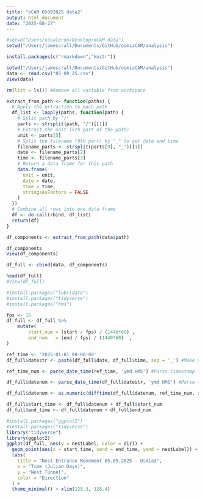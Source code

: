 ```yaml
---
title: "oCAM 05092025 data2"
output: html_document
date: "2025-08-27"
---
```


```r
#setwd("Users/vasalerno/Desktop/oCAM data")
setwd("/Users/jamescrall/Documents/GitHub/osmiaCAM/analysis")
```

```r
install.packages(c("rmarkdown","knitr"))
```


```r
setwd("/Users/jamescrall/Documents/GitHub/osmiaCAM/analysis")
data <- read.csv("05_09_25.csv")
View(data)

rm(list = ls()) #Remove all variable from workspace
```


```r
extract_from_path <- function(paths) {
  # Apply the extraction to each path
  df_list <- lapply(paths, function(path) {
    # Split path by "/"
    parts <- strsplit(path, "/")[[1]]
    # Extract the unit (5th part of the path)
    unit <- parts[5]
    # Split the filename (9th part) by "_" to get date and time
    filename_parts <- strsplit(parts[9], "_")[[1]]
    date <- filename_parts[2]
    time <- filename_parts[3]
    # Return a data frame for this path
    data.frame(
      unit = unit,
      date = date,
      time = time,
      stringsAsFactors = FALSE
    )
  })
  # Combine all rows into one data frame
  df <- do.call(rbind, df_list)
  return(df)
}
```


```r
df_components <- extract_from_path(data$path)

df_components
View(df_components)
```



```r

df_full <- cbind(data, df_components)

head(df_full)
#View(df_full)
```
```r
#install.packages("lubridate")
#install.packages("tidyverse")
#install.packages("hms")

fps <- 15
df_full <- df_full %>%
    mutate(
        start_num = (start / fps) / (1440*60) ,
        end_num   = (end / fps) / (1440*60)  ,
)
```

```r
ref_time <- '2025-01-01_00-00-00'
df_full$datestr <- paste(df_full$date, df_full$time, sep = '_') #Make single entry for date string

ref_time_num <- parse_date_time(ref_time, 'ymd HMS') #Parse timestamp for reference

df_full$datenum <- parse_date_time(df_full$datestr, 'ymd HMS') #Parse timestamps

df_full$datenum <- as.numeric(difftime(df_full$datenum, ref_time_num, units = 'days')) #Convert timestamps to numeric value relative to reference

df_full$start_time <- df_full$datenum + df_full$start_num  
df_full$end_time <- df_full$datenum + df_full$end_num  

```




```r
#install.packages("ggplot2")
#install.packages("tidyverse")
library("tidyverse")
library(ggplot2)
ggplot(df_full, aes(y = nestLabel, color = dir)) +
  geom_point(aes(x = start_time, xend = end_time, yend = nestLabel)) +
  labs(
    title = "Nest Entrance Movement 05.09.2025 - Osmia3",
    x = "Time (Julian Days)",
    y = "Nest Tunnel",
    color = "Direction"
  ) +
  theme_minimal() + xlim(128.3, 128.4)


```

